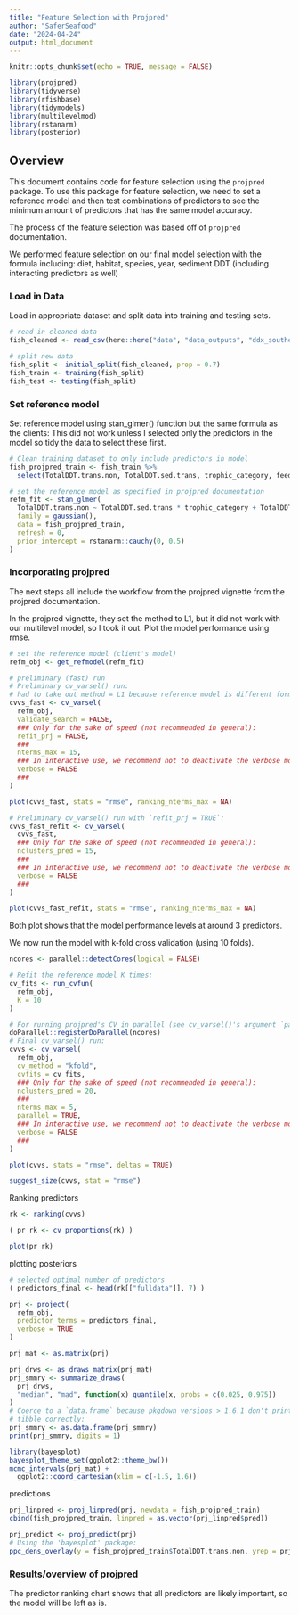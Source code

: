 ```yaml
---
title: "Feature Selection with Projpred"
author: "SaferSeafood"
date: "2024-04-24"
output: html_document
---
```


```r
knitr::opts_chunk$set(echo = TRUE, message = FALSE) 

library(projpred)
library(tidyverse)
library(rfishbase)
library(tidymodels)
library(multilevelmod)
library(rstanarm)
library(posterior)
``` 

## Overview

This document contains code for feature selection using the `projpred` package. To use this package for feature selection, we need to set a reference model and then test combinations of predictors to see the minimum amount of predictors that has the same model accuracy.

The process of the feature selection was based off of `projpred` documentation.

We performed feature selection on our final model selection with the formula including: diet, habitat, species, year, sediment DDT (including interacting predictors as well)

### Load in Data
 
Load in appropriate dataset and split data into training and testing sets.
```r
# read in cleaned data
fish_cleaned <- read_csv(here::here("data", "data_outputs", "ddx_southernCA_norm.csv"))

# split new data
fish_split <- initial_split(fish_cleaned, prop = 0.7)
fish_train <- training(fish_split)
fish_test <- testing(fish_split)
```

### Set reference model 

Set reference model using stan_glmer() function but the same formula as the clients: 
This did not work unless I selected only the predictors in the model so tidy the data to select these first. 

```r
# Clean training dataset to only include predictors in model
fish_projpred_train <- fish_train %>% 
  select(TotalDDT.trans.non, TotalDDT.sed.trans, trophic_category, feeding_position, Year, CompositeCommonName)

# set the reference model as specified in projpred documentation
refm_fit <- stan_glmer(
  TotalDDT.trans.non ~ TotalDDT.sed.trans * trophic_category + TotalDDT.sed.trans * feeding_position + Year + (1|CompositeCommonName),
  family = gaussian(),
  data = fish_projpred_train,
  refresh = 0,
  prior_intercept = rstanarm::cauchy(0, 0.5)
)
```

### Incorporating projpred

The next steps all include the workflow from the projpred vignette from the projpred documentation.

In the projpred vignette, they set the method to L1, but it did not work with our multilevel model, so I took it out.
Plot the model performance using rmse. 

```r
# set the reference model (client's model)
refm_obj <- get_refmodel(refm_fit)

# preliminary (fast) run
# Preliminary cv_varsel() run:
# had to take out method = L1 because reference model is different format
cvvs_fast <- cv_varsel(
  refm_obj,
  validate_search = FALSE,
  ### Only for the sake of speed (not recommended in general):
  refit_prj = FALSE,
  ###
  nterms_max = 15,
  ### In interactive use, we recommend not to deactivate the verbose mode:
  verbose = FALSE
  ### 
)

plot(cvvs_fast, stats = "rmse", ranking_nterms_max = NA)
```

```r
# Preliminary cv_varsel() run with `refit_prj = TRUE`:
cvvs_fast_refit <- cv_varsel(
  cvvs_fast,
  ### Only for the sake of speed (not recommended in general):
  nclusters_pred = 15,
  ###
  ### In interactive use, we recommend not to deactivate the verbose mode:
  verbose = FALSE
  ### 
)

plot(cvvs_fast_refit, stats = "rmse", ranking_nterms_max = NA)
```
Both plot shows that the model performance levels at around 3 predictors. 

We now run the model with k-fold cross validation (using 10 folds).
```r
ncores <- parallel::detectCores(logical = FALSE)

# Refit the reference model K times:
cv_fits <- run_cvfun(
  refm_obj,
  K = 10
)

```

```r
# For running projpred's CV in parallel (see cv_varsel()'s argument `parallel`):
doParallel::registerDoParallel(ncores)
# Final cv_varsel() run:
cvvs <- cv_varsel(
  refm_obj,
  cv_method = "kfold",
  cvfits = cv_fits,
  ### Only for the sake of speed (not recommended in general):
  nclusters_pred = 20,
  ###
  nterms_max = 5,
  parallel = TRUE,
  ### In interactive use, we recommend not to deactivate the verbose mode:
  verbose = FALSE
  ### 
)

plot(cvvs, stats = "rmse", deltas = TRUE)

suggest_size(cvvs, stat = "rmse")
```

Ranking predictors

```r
rk <- ranking(cvvs)

( pr_rk <- cv_proportions(rk) )

plot(pr_rk)
```

plotting posteriors

```r
# selected optimal number of predictors
( predictors_final <- head(rk[["fulldata"]], 7) )

prj <- project(
  refm_obj,
  predictor_terms = predictors_final,
  verbose = TRUE
)

prj_mat <- as.matrix(prj)

prj_drws <- as_draws_matrix(prj_mat)
prj_smmry <- summarize_draws(
  prj_drws,
  "median", "mad", function(x) quantile(x, probs = c(0.025, 0.975))
)
# Coerce to a `data.frame` because pkgdown versions > 1.6.1 don't print the
# tibble correctly:
prj_smmry <- as.data.frame(prj_smmry)
print(prj_smmry, digits = 1)

library(bayesplot)
bayesplot_theme_set(ggplot2::theme_bw())
mcmc_intervals(prj_mat) +
  ggplot2::coord_cartesian(xlim = c(-1.5, 1.6))
```

predictions
```r
prj_linpred <- proj_linpred(prj, newdata = fish_projpred_train)
cbind(fish_projpred_train, linpred = as.vector(prj_linpred$pred))

prj_predict <- proj_predict(prj)
# Using the 'bayesplot' package:
ppc_dens_overlay(y = fish_projpred_train$TotalDDT.trans.non, yrep = prj_predict)
```

### Results/overview of projpred

The predictor ranking chart shows that all predictors are likely important, so the model will be left as is. 


